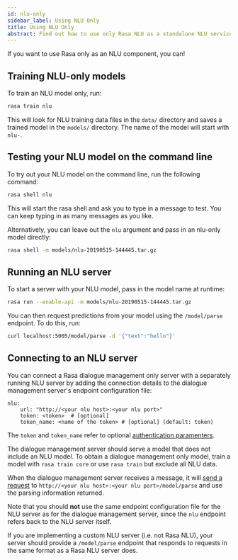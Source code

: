 ```yaml
---
id: nlu-only
sidebar_label: Using NLU Only
title: Using NLU Only
abstract: Find out how to use only Rasa NLU as a standalone NLU service for your chatbot or virtual assistant.
---
```


If you want to use Rasa only as an NLU component, you can!

## Training NLU-only models

To train an NLU model only, run:

```bash
rasa train nlu
```

This will look for NLU training data files in the ``data/`` directory
and saves a trained model in the ``models/`` directory.
The name of the model will start with ``nlu-``.


## Testing your NLU model on the command line

To try out your NLU model on the command line, run the following command:

```bash
rasa shell nlu
```

This will start the rasa shell and ask you to type in a message to test.
You can keep typing in as many messages as you like.

Alternatively, you can leave out the ``nlu`` argument and pass in an nlu-only model directly:

```bash
rasa shell -m models/nlu-20190515-144445.tar.gz
```

## Running an NLU server

To start a server with your NLU model, pass in the model name at runtime:

```bash
rasa run --enable-api -m models/nlu-20190515-144445.tar.gz
```

You can then request predictions from your model using the ``/model/parse`` endpoint.
To do this, run:

```bash
curl localhost:5005/model/parse -d '{"text":"hello"}'
```

## Connecting to an NLU server


You can connect a Rasa dialogue management only server with a separately running NLU server
by adding the connection details to the dialogue management server's endpoint configuration file:

```yaml-rasa title="endpoints.yml"
nlu:
    url: "http://<your nlu host>:<your nlu port>"
    token: <token>  # [optional]
    token_name: <name of the token> # [optional] (default: token)
```

The `token` and `token_name` refer to optional [authentication paramenters](./http-api.mdx#token-based-auth).

The dialogue management server should serve a model that does not include an NLU model.
To obtain a dialogue management only model, train a model with `rasa train core` or use 
`rasa train` but exclude all NLU data.

When the dialogue management server receives a message, it will [send a request](https://rasa.com/docs/rasa/pages/http-api#operation/parseModelMessage) to 
`http://<your nlu host>:<your nlu port>/model/parse` and use the parsing information returned.

Note that you should **not** use the same endpoint configuration file for the NLU server as for the dialogue management server, since
the `nlu` endpoint refers back to the NLU server itself.

If you are implementing a custom NLU server (i.e. not Rasa NLU), your server should provide a `/model/parse` endpoint that responds to requests in the same 
format as a Rasa NLU server does.

